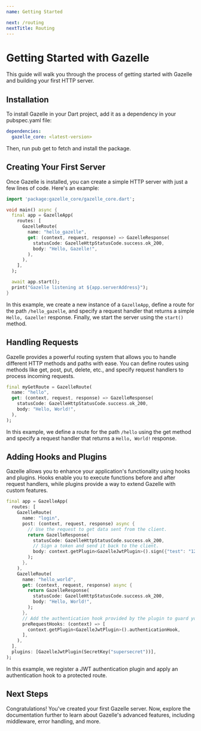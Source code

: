 ```yaml
---
name: Getting Started

next: /routing
nextTitle: Routing
---
```


# Getting Started with Gazelle
This guide will walk you through the process of getting started with Gazelle and building your first HTTP server.

## Installation
To install Gazelle in your Dart project, add it as a dependency in your pubspec.yaml file:
```yaml
dependencies:
  gazelle_core: <latest-version>
```
Then, run pub get to fetch and install the package.

## Creating Your First Server
Once Gazelle is installed, you can create a simple HTTP server with just a few lines of code.
Here's an example:
```dart
import 'package:gazelle_core/gazelle_core.dart';

void main() async {
  final app = GazelleApp(
    routes: [
      GazelleRoute(
        name: "hello_gazelle",
        get: (context, request, response) => GazelleResponse(
          statusCode: GazelleHttpStatusCode.success.ok_200,
          body: "Hello, Gazelle!",
        ),
      ),
    ],
  );

  await app.start();
  print("Gazelle listening at ${app.serverAddress}");
}
```
In this example, we create a new instance of a `GazelleApp`, define a route for the path `/hello_gazelle`,
and specify a request handler that returns a simple `Hello, Gazelle!` response.
Finally, we start the server using the `start()` method.

## Handling Requests
Gazelle provides a powerful routing system that allows you to handle different HTTP methods and paths with ease.
You can define routes using methods like get, post, put, delete, etc., and specify request handlers to process incoming requests.
```dart
final myGetRoute = GazelleRoute(
  name: "hello",
  get: (context, request, response) => GazelleResponse(
    statusCode: GazelleHttpStatusCode.success.ok_200,
    body: "Hello, World!",
  ),
);
```
In this example, we define a route for the path `/hello` using the get method and specify a request handler that returns a `Hello, World!` response.

## Adding Hooks and Plugins
Gazelle allows you to enhance your application's functionality using hooks and plugins.
Hooks enable you to execute functions before and after request handlers, while plugins provide a way to extend Gazelle with custom features.
```dart
final app = GazelleApp(
  routes: [
    GazelleRoute(
      name: "login",
      post: (context, request, response) async {
        // Use the request to get data sent from the client.
        return GazelleResponse(
          statusCode: GazelleHttpStatusCode.success.ok_200,
          // Sign a token and send it back to the client.
          body: context.getPlugin<GazelleJwtPlugin>().sign({"test": "123"}),
        );
      },
    ),
    GazelleRoute(
      name: "hello_world",
      get: (context, request, response) async {
        return GazelleResponse(
          statusCode: GazelleHttpStatusCode.success.ok_200,
          body: "Hello, World!",
        );
      },
      // Add the authentication hook provided by the plugin to guard your routes.
      preRequestHooks: (context) => [
        context.getPlugin<GazelleJwtPlugin>().authenticationHook,
      ],
    ),
  ],
  plugins: [GazelleJwtPlugin(SecretKey("supersecret"))],
);
```
In this example, we register a JWT authentication plugin and apply an authentication hook to a protected route.

## Next Steps
Congratulations! You've created your first Gazelle server. Now, explore the documentation further to learn about Gazelle's advanced features,
including middleware, error handling, and more.
